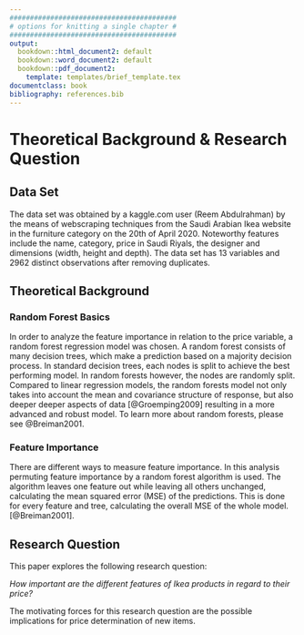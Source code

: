 ```yaml
---
#########################################
# options for knitting a single chapter #
#########################################
output:
  bookdown::html_document2: default
  bookdown::word_document2: default
  bookdown::pdf_document2:
    template: templates/brief_template.tex
documentclass: book
bibliography: references.bib
---
```


# Theoretical Background & Research Question 

## Data Set
\textcolor{gray}{by P. Krück}
The data set was obtained by a kaggle.com user (Reem Abdulrahman) by the means of webscraping techniques from the Saudi Arabian Ikea website in the furniture category on the 20th of April 2020. Noteworthy features include the name, category, price in Saudi Riyals, the designer and dimensions (width, height and depth). The data set has 13 variables and 2962 distinct observations after removing duplicates.

## Theoretical Background {#theoretical_background}

### Random Forest Basics
\textcolor{gray}{by J. Pein}

In order to analyze the feature importance in relation to the price variable, a random forest regression model was chosen. A random forest consists of many decision trees, which make a prediction based on a majority decision process. In standard decision trees, each nodes is split to achieve the best performing model. In random forests however, the nodes are randomly split. Compared to linear regression models, the random forests model not only takes into account the mean and covariance structure of response, but also deeper deeper aspects of data [@Groemping2009] resulting in a more advanced and robust model. To learn more about random forests, please see @Breiman2001. 

### Feature Importance
\textcolor{gray}{by J. Pein}

There are different ways to measure feature importance. In this analysis permuting feature importance by a random forest algorithm is used. The algorithm leaves one feature out while leaving all others unchanged, calculating the mean squared error (MSE) of the predictions. This is done for every feature and tree, calculating the overall MSE of the whole model. [@Breiman2001].


## Research Question {#research_question}
\textcolor{gray}{by P. Krück}
This paper explores the following research question: 

*How important are the different features of Ikea products in regard to their price?*

The motivating forces for this research question are the possible implications for price determination of new items.

